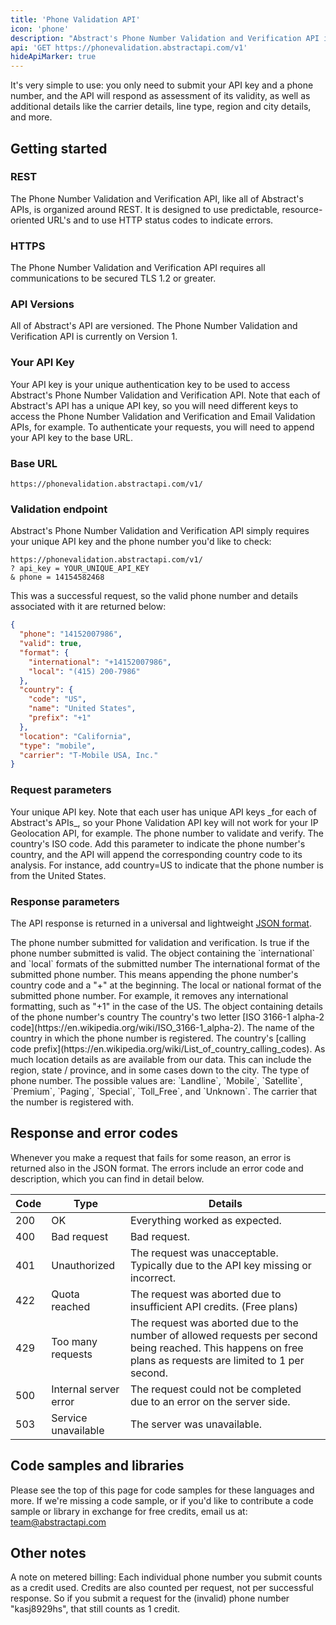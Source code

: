 ```yaml
---
title: 'Phone Validation API'
icon: 'phone'
description: "Abstract's Phone Number Validation and Verification API is a fast, lightweight, modern, and RESTful JSON API for determining the validity and other details of phone numbers from over 190 countries."
api: 'GET https://phonevalidation.abstractapi.com/v1'
hideApiMarker: true
---
```


It's very simple to use: you only need to submit your API key and a phone number, and the API will respond as assessment of its validity, as well as additional details like the carrier details, line type, region and city details, and more.

## Getting started

### REST

The Phone Number Validation and Verification API, like all of Abstract's APIs, is organized around REST. It is designed to use predictable, resource-oriented URL's and to use HTTP status codes to indicate errors.

### HTTPS

The Phone Number Validation and Verification API requires all communications to be secured TLS 1.2 or greater.

### API Versions

All of Abstract's API are versioned. The Phone Number Validation and Verification API is currently on Version 1.

### Your API Key

Your API key is your unique authentication key to be used to access Abstract's Phone Number Validation and Verification API. Note that each of Abstract's API has a unique API key, so you will need different keys to access the Phone Number Validation and Verification and Email Validation APIs, for example. To authenticate your requests, you will need to append your API key to the base URL.

### Base URL

```
https://phonevalidation.abstractapi.com/v1/
```

### Validation endpoint

Abstract's Phone Number Validation and Verification API simply requires your unique API key and the phone number you'd like to check:

```
https://phonevalidation.abstractapi.com/v1/
? api_key = YOUR_UNIQUE_API_KEY
& phone = 14154582468
```

This was a successful request, so the valid phone number and details associated with it are returned below:

<ResponseExample>

```json
{
  "phone": "14152007986",
  "valid": true,
  "format": {
    "international": "+14152007986",
    "local": "(415) 200-7986"
  },
  "country": {
    "code": "US",
    "name": "United States",
    "prefix": "+1"
  },
  "location": "California",
  "type": "mobile",
  "carrier": "T-Mobile USA, Inc."
}
```

</ResponseExample>

### Request parameters

<ParamField query="api_key" type="String" required>
  Your unique API key. Note that each user has unique API keys _for each of
  Abstract's APIs_, so your Phone Validation API key will not work for your IP
  Geolocation API, for example.
</ParamField>

<ParamField query="phone" type="String" required>
  The phone number to validate and verify.
</ParamField>

<ParamField query="country" type="String">
  The country's ISO code. Add this parameter to indicate the phone number's country, and the API will append the corresponding country code to its analysis. For instance, add country=US to indicate that the phone number is from the United States.
</ParamField>

### Response parameters

The API response is returned in a universal and lightweight [JSON format](https://www.json.org/json-en.html).

<ResponseField name="phone" type="String">
  The phone number submitted for validation and verification.
</ResponseField>

<ResponseField name="valid" type="Boolean">
  Is true if the phone number submitted is valid.
</ResponseField>

<ResponseField name="format" type="Object">
  The object containing the `international` and `local` formats of the submitted
  number
</ResponseField>

<ResponseField name="format.international" type="String">
  The international format of the submitted phone number. This means appending
  the phone number's country code and a "+" at the beginning.
</ResponseField>

<ResponseField name="format.local" type="String">
  The local or national format of the submitted phone number. For example, it
  removes any international formatting, such as "+1" in the case of the US.
</ResponseField>

<ResponseField name="country" type="Object">
  The object containing details of the phone number's country
</ResponseField>

<ResponseField name="country.code" type="String">
  The country's two letter [ISO 3166-1 alpha-2
  code](https://en.wikipedia.org/wiki/ISO_3166-1_alpha-2).
</ResponseField>

<ResponseField name="country.name" type="String">
  The name of the country in which the phone number is registered.
</ResponseField>

<ResponseField name="country.prefix" type="String">
  The country's [calling code
  prefix](https://en.wikipedia.org/wiki/List_of_country_calling_codes).
</ResponseField>

<ResponseField name="location" type="String">
  As much location details as are available from our data. This can include the
  region, state / province, and in some cases down to the city.
</ResponseField>

<ResponseField name="type" type="String">
  The type of phone number. The possible values are: `Landline`, `Mobile`,
  `Satellite`, `Premium`, `Paging`, `Special`, `Toll_Free`, and `Unknown`.
</ResponseField>

<ResponseField name="carrier" type="String">
  The carrier that the number is registered with.
</ResponseField>

## Response and error codes

Whenever you make a request that fails for some reason, an error is returned also in the JSON format. The errors include an error code and description, which you can find in detail below.

| Code        | Type                    | Details                                                                                                                                                     |
| ----------- | ----------------------- | ----------------------------------------------------------------------------------------------------------------------------------------------------------- |
| 200         | OK                      | Everything worked as expected.                                                                                                                              |
| 400         | Bad request	            | Bad request.                                                                                                                                                |
| 401         | Unauthorized            | The request was unacceptable. Typically due to the API key missing or incorrect.                                                                            |
| 422         | Quota reached	          | The request was aborted due to insufficient API credits. (Free plans)                                                                                       |
| 429         | Too many requests       | The request was aborted due to the number of allowed requests per second being reached. This happens on free plans as requests are limited to 1 per second. |
| 500         | Internal server error	  | The request could not be completed due to an error on the server side.                                                                                      |
| 503         | Service unavailable	    | The server was unavailable.                                                                                                                                 |

## Code samples and libraries

Please see the top of this page for code samples for these languages and more. If we're missing a code sample, or if you'd like to contribute a code sample or library in exchange for free credits, email us at: team@abstractapi.com

## Other notes

A note on metered billing: Each individual phone number you submit counts as a credit used. Credits are also counted per request, not per successful response. So if you submit a request for the (invalid) phone number "kasj8929hs", that still counts as 1 credit.
